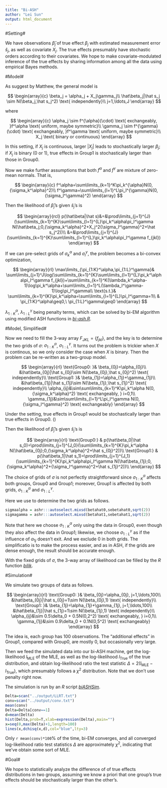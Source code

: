 ```yaml
---
title: "Bi-ASH"
author: "Lei Sun"
output: html_document
---
```




#Setting#

We have observations $\hat\beta_j$ of true effect $\beta_j$ with estimated measurement error $\hat s_j$, as well as covariate $X_j$.  The true effects presumably have stochastic orders according to their covariates.  We hope to make covariate-modulated inference of the true effects by sharing information among all the data using empirical Bayes methods.


#Model#

As suggest by Matthew, the general model is

$$
\begin{array}{c}
\beta_j = \alpha_j + X_j\gamma_j\\
\hat\beta_j|\hat s_j \sim N(\beta_j,\hat s_j^2) \text{ independently}\\
j=1,\ldots,J
\end{array}
$$

where

$$
\begin{array}{c}
\alpha_j \sim f^{\alpha}(\cdot) \text{ exchangeably, }f^\alpha \text{ uniform, maybe symmetric}\\
\gamma_j \sim f^{\gamma}(\cdot) \text{ exchangeably, }f^\gamma \text{ uniform, maybe symmetric}\\
X_j \text{ binary or continuous}
\end{array}
$$

In this setting, if $X_j$ is continuous, larger $|X_j|$ leads to stochastically larger $\beta_j$; if $X_j$ is binary (0 or 1), true effects in Group1 is stochastically larger than those in Group0.

Now we make further assumptions that both $f^\alpha$ and $f^\gamma$ are mixture of zero-mean normals. That is,

$$
\begin{array}{c}
f^\alpha=\sum\limits_{k=1}^K\pi_k^{\alpha}N(0,{\sigma_k^\alpha}^2)\\
f^\gamma=\sum\limits_{l=1}^L\pi_l^{\gamma}N(0,{\sigma_l^\gamma}^2)
\end{array}
$$

Then the likelihood of $\hat\beta_j$'s given $\hat s_j$'s is

$$
\begin{array}{rcl}
p(\hat\beta|\hat s)&=&\prod\limits_{j=1}^{J}(\sum\limits_{k=1}^{K}\sum\limits_{l=1}^{L}\pi_k^\alpha\pi_l^\gamma N(\hat\beta_j;0,{\sigma_k^\alpha}^2+X_j^2{\sigma_l^\gamma}^2+\hat s_j^2))\\
&=&\prod\limits_{j=1}^{J}(\sum\limits_{k=1}^{K}\sum\limits_{l=1}^{L}\pi_k^\alpha\pi_l^\gamma f_{jkl})
\end{array}
$$

If we can pre-select grids of $\sigma_k^\alpha$ and $\sigma_l^\gamma$, the problem becomes a bi-convex optimization,

$$
\begin{array}{rl}
\max\limits_{\pi_{1:K}^\alpha,\pi_{1:L}^\gamma}& \sum\limits_{j=1}^J\log(\sum\limits_{k=1}^{K}\sum\limits_{l=1}^{L}\pi_k^\alpha\pi_l^\gamma f_{jkl})+\sum\limits_{k=1}^K(\lambda_k^\alpha-1)\log\pi_k^\alpha+\sum\limits_{l=1}^L(\lambda_l^\gamma-1)\log\pi_l^\gamma\\
\text{s.t.}& \sum\limits_{k=1}^{K}\pi_k^\alpha=\sum\limits_{l=1}^{L}\pi_l^\gamma=1\\
& \pi_{1:K}^\alpha\geq0,\ \pi_{1:L}^\gamma\geq0
\end{array}
$$

$\lambda_{1:K}^\alpha$, $\lambda_{1:L}^\gamma$ being penalty terms, which can be solved by bi-EM algorithm using modified ASH functions in [*bi-ash.R*](../code/R/bi-ash.R).

#Model, Simplified#

Now we need to fill the 3-way array $F_{JKL}=\{f_{jkl}\}$, and the key is to determine the two grids of $\sigma$: $\sigma_{1:K}^\alpha$, $\sigma_{1:L}^\gamma$.  It turns out the problem is trickier when $X$ is continous, so we only consider the case when $X$ is binary.  Then the problem can be re-written as a two-group model.

$$
\begin{array}{rl}
\text{Group0: }& \beta_{0j}=\alpha_{0j}\\
&\hat\beta_{0j}|\hat s_{0j}\sim N(\beta_{0j},\hat s_{0j}^2) \text{ independently}\\
\text{Group1: }& \beta_{1j}=\alpha_{1j}+\gamma_{1j}\\
&\hat\beta_{1j}|\hat s_{1j}\sim N(\beta_{1j},\hat s_{1j}^2) \text{ independently}\\
\alpha_{ij}&\sim\sum\limits_{k=1}^K\pi_k^\alpha N(0,{\sigma_k^\alpha}^2) \text{ exchangeably, } i=0,1\\
\gamma_{1j}&\sim\sum\limits_{l=1}^L\pi_l^\gamma N(0,{\sigma_l^\gamma}^2) \text{ exchangeably}
\end{array}
$$

Under the setting, true effects in Group1 would be stochastically larger than true effects in Group0. (*\textcolor{blue}{May need theoretical justification.}*)

Then the likelihood of $\hat\beta_j$'s given $\hat s_j$'s is

$$
\begin{array}{rl}
\text{Group0:} & p(\hat\beta_0|\hat s_0)=\prod\limits_{j=1}^{J_0}(\sum\limits_{k=1}^{K}\pi_k^\alpha N(\hat\beta_{0j};0,{\sigma_k^\alpha}^2+\hat s_{0j}^2))\\
\text{Group1:} & p(\hat\beta_1|\hat s_1)=\prod\limits_{j=1}^{J_1}(\sum\limits_{k=1}^{K}\pi_k^\alpha\pi_l^\gamma N(\hat\beta_{1j};0,{\sigma_k^\alpha}^2+{\sigma_l^\gamma}^2+\hat s_{1j}^2))\\
\end{array}
$$

The choice of grids of $\sigma$ is not perfectly straightforward since $\sigma_{1:K}^\alpha$ affects both groups, Group0 and Group1; moreover, Group1 is affected by both grids, $\sigma_{1:K}^\alpha$ and $\sigma_{1:L}^\gamma$.  *\textcolor{blue}{We have yet to find a good way to generate the two grids appropriately.}*

Here we use \texttt{ashr:::autoselect.mixsd} to determine the two grids as follows.

```r
sigmaalpha = ashr:::autoselect.mixsd(betahat0,sebetahat0,sqrt(2))
sigmagamma = ashr:::autoselect.mixsd(betahat1,sebetahat1,sqrt(2))
```

Note that here we choose $\sigma_{1:K}^\alpha$ only using the data in Group0, even though they also affect the data in Group1; likewise, we choose $\sigma_{1:L}^\gamma$ as if the influence of $\alpha_{1j}$ doesn't exit.  And we exclude 0 in both grids.  The simplificatio is to make the process easier, and as in ASH, if the grids are dense enough, the result should be accurate enough.

With the fixed grids of $\sigma$, the 3-way array of likelihood can be filled by the *R* function [*bilik*](../code/R/bilik.R).

#Simulation#

We simulate two groups of data as follows.

$$
\begin{array}{rl}
\text{Group0: }& \beta_{0j}=\alpha_{0j}, j=1,\ldots,100\\
&\hat\beta_{0j}|\hat s_{0j}=1\sim N(\beta_{0j},1) \text{ independently}\\
\text{Group1: }& \beta_{1j}=\alpha_{1j}+\gamma_{1j}, j=1,\ldots,100\\
&\hat\beta_{1j}|\hat s_{1j}=1\sim N(\beta_{1j},1) \text{ independently}\\
\alpha_{ij}&\sim 0.5\delta_0 + 0.5N(0,2^2) \text{ exchangeably, } i=0,1\\
\gamma_{1j}&\sim 0.9\delta_0 + 0.1N(0,5^2) \text{ exchangeably}
\end{array}
$$

The idea is, each group has 100 observations.  The "additional effects" in Group1, compared with Group0, are mostly 0, but occasionally very large.

Then we feed the simulated data into our bi-ASH machine, get the log-likelihood $l_{\text{MLE}}$ of the MLE, as well as the log-likelihood $l_{\text{True}}$ of the true distribution, and obtain log-likelihood ratio the test statistic $\Delta=2(l_{\text{MLE}}-l_{\text{True}})$, which presumably follows a $\chi^2$ distribution.  Note that we don't use penalty right now.

The simulation is run by an *R* script [*biASHSim*](../code/biASHSim.R).

```r
Delta=scan("../output/LLRT.txt")
conv=scan("../output/conv.txt")
mean(conv)
Delta=Delta[conv==1]
d=mean(Delta)
hist(Delta,prob=T,xlab=expression(Delta),main="")
x=seq(0,max(Delta)+1,length=100)
lines(x,dchisq(x,d),col="blue",lty=3)
```

Only `r mean(conv)*100`\% of the time, bi-EM converges, and all converged log-likelihood ratio test statistics $\Delta$ are approximately $\chi^2$, indicating that we've obtain some sort of MLE.

#Goal#

We hope to statistically analyze the difference of of true effects distributions in two groups, assuming we know a priori that one group's true effects should be stochastically larger than the other's.
